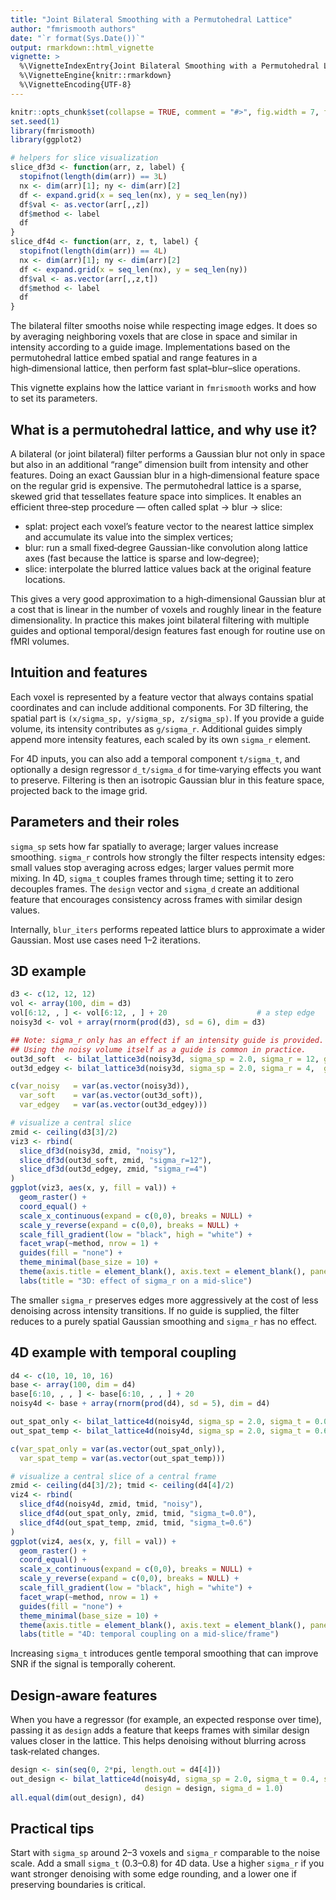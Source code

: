 ```yaml
---
title: "Joint Bilateral Smoothing with a Permutohedral Lattice"
author: "fmrismooth authors"
date: "`r format(Sys.Date())`"
output: rmarkdown::html_vignette
vignette: >
  %\VignetteIndexEntry{Joint Bilateral Smoothing with a Permutohedral Lattice}
  %\VignetteEngine{knitr::rmarkdown}
  %\VignetteEncoding{UTF-8}
---
```


```r
knitr::opts_chunk$set(collapse = TRUE, comment = "#>", fig.width = 7, fig.height = 2.6, dpi = 120)
set.seed(1)
library(fmrismooth)
library(ggplot2)

# helpers for slice visualization
slice_df3d <- function(arr, z, label) {
  stopifnot(length(dim(arr)) == 3L)
  nx <- dim(arr)[1]; ny <- dim(arr)[2]
  df <- expand.grid(x = seq_len(nx), y = seq_len(ny))
  df$val <- as.vector(arr[,,z])
  df$method <- label
  df
}
slice_df4d <- function(arr, z, t, label) {
  stopifnot(length(dim(arr)) == 4L)
  nx <- dim(arr)[1]; ny <- dim(arr)[2]
  df <- expand.grid(x = seq_len(nx), y = seq_len(ny))
  df$val <- as.vector(arr[,,z,t])
  df$method <- label
  df
}
```

The bilateral filter smooths noise while respecting image edges. It does so by averaging neighboring voxels that are close in space and similar in intensity according to a guide image. Implementations based on the permutohedral lattice embed spatial and range features in a high‑dimensional lattice, then perform fast splat–blur–slice operations.

This vignette explains how the lattice variant in `fmrismooth` works and how to set its parameters.

## What is a permutohedral lattice, and why use it?

A bilateral (or joint bilateral) filter performs a Gaussian blur not only in space but also in an additional “range” dimension built from intensity and other features. Doing an exact Gaussian blur in a high‑dimensional feature space on the regular grid is expensive. The permutohedral lattice is a sparse, skewed grid that tessellates feature space into simplices. It enables an efficient three‑step procedure — often called splat → blur → slice:

- splat: project each voxel’s feature vector to the nearest lattice simplex and accumulate its value into the simplex vertices;
- blur: run a small fixed‑degree Gaussian-like convolution along lattice axes (fast because the lattice is sparse and low‑degree);
- slice: interpolate the blurred lattice values back at the original feature locations.

This gives a very good approximation to a high‑dimensional Gaussian blur at a cost that is linear in the number of voxels and roughly linear in the feature dimensionality. In practice this makes joint bilateral filtering with multiple guides and optional temporal/design features fast enough for routine use on fMRI volumes.

## Intuition and features

Each voxel is represented by a feature vector that always contains spatial coordinates and can include additional components. For 3D filtering, the spatial part is `(x/sigma_sp, y/sigma_sp, z/sigma_sp)`. If you provide a guide volume, its intensity contributes as `g/sigma_r`. Additional guides simply append more intensity features, each scaled by its own `sigma_r` element.

For 4D inputs, you can also add a temporal component `t/sigma_t`, and optionally a design regressor `d_t/sigma_d` for time‑varying effects you want to preserve. Filtering is then an isotropic Gaussian blur in this feature space, projected back to the image grid.

## Parameters and their roles

`sigma_sp` sets how far spatially to average; larger values increase smoothing. `sigma_r` controls how strongly the filter respects intensity edges: small values stop averaging across edges; larger values permit more mixing. In 4D, `sigma_t` couples frames through time; setting it to zero decouples frames. The `design` vector and `sigma_d` create an additional feature that encourages consistency across frames with similar design values.

Internally, `blur_iters` performs repeated lattice blurs to approximate a wider Gaussian. Most use cases need 1–2 iterations.

## 3D example

```r
d3 <- c(12, 12, 12)
vol <- array(100, dim = d3)
vol[6:12, , ] <- vol[6:12, , ] + 20                    # a step edge
noisy3d <- vol + array(rnorm(prod(d3), sd = 6), dim = d3)

## Note: sigma_r only has an effect if an intensity guide is provided.
## Using the noisy volume itself as a guide is common in practice.
out3d_soft  <- bilat_lattice3d(noisy3d, sigma_sp = 2.0, sigma_r = 12, guide = noisy3d)
out3d_edgey <- bilat_lattice3d(noisy3d, sigma_sp = 2.0, sigma_r = 4,  guide = noisy3d)

c(var_noisy   = var(as.vector(noisy3d)),
  var_soft    = var(as.vector(out3d_soft)),
  var_edgey   = var(as.vector(out3d_edgey)))

# visualize a central slice
zmid <- ceiling(d3[3]/2)
viz3 <- rbind(
  slice_df3d(noisy3d, zmid, "noisy"),
  slice_df3d(out3d_soft, zmid, "sigma_r=12"),
  slice_df3d(out3d_edgey, zmid, "sigma_r=4")
)
ggplot(viz3, aes(x, y, fill = val)) +
  geom_raster() +
  coord_equal() +
  scale_x_continuous(expand = c(0,0), breaks = NULL) +
  scale_y_reverse(expand = c(0,0), breaks = NULL) +
  scale_fill_gradient(low = "black", high = "white") +
  facet_wrap(~method, nrow = 1) +
  guides(fill = "none") +
  theme_minimal(base_size = 10) +
  theme(axis.title = element_blank(), axis.text = element_blank(), panel.grid = element_blank()) +
  labs(title = "3D: effect of sigma_r on a mid-slice")
```

The smaller `sigma_r` preserves edges more aggressively at the cost of less denoising across intensity transitions. If no guide is supplied, the filter reduces to a purely spatial Gaussian smoothing and `sigma_r` has no effect.

## 4D example with temporal coupling

```r
d4 <- c(10, 10, 10, 16)
base <- array(100, dim = d4)
base[6:10, , , ] <- base[6:10, , , ] + 20
noisy4d <- base + array(rnorm(prod(d4), sd = 5), dim = d4)

out_spat_only <- bilat_lattice4d(noisy4d, sigma_sp = 2.0, sigma_t = 0.0, sigma_r = 10)
out_spat_temp <- bilat_lattice4d(noisy4d, sigma_sp = 2.0, sigma_t = 0.6, sigma_r = 10)

c(var_spat_only = var(as.vector(out_spat_only)),
  var_spat_temp = var(as.vector(out_spat_temp)))

# visualize a central slice of a central frame
zmid <- ceiling(d4[3]/2); tmid <- ceiling(d4[4]/2)
viz4 <- rbind(
  slice_df4d(noisy4d, zmid, tmid, "noisy"),
  slice_df4d(out_spat_only, zmid, tmid, "sigma_t=0.0"),
  slice_df4d(out_spat_temp, zmid, tmid, "sigma_t=0.6")
)
ggplot(viz4, aes(x, y, fill = val)) +
  geom_raster() +
  coord_equal() +
  scale_x_continuous(expand = c(0,0), breaks = NULL) +
  scale_y_reverse(expand = c(0,0), breaks = NULL) +
  scale_fill_gradient(low = "black", high = "white") +
  facet_wrap(~method, nrow = 1) +
  guides(fill = "none") +
  theme_minimal(base_size = 10) +
  theme(axis.title = element_blank(), axis.text = element_blank(), panel.grid = element_blank()) +
  labs(title = "4D: temporal coupling on a mid-slice/frame")
```

Increasing `sigma_t` introduces gentle temporal smoothing that can improve SNR if the signal is temporally coherent.

## Design‑aware features

When you have a regressor (for example, an expected response over time), passing it as `design` adds a feature that keeps frames with similar design values closer in the lattice. This helps denoising without blurring across task‑related changes.

```r
design <- sin(seq(0, 2*pi, length.out = d4[4]))
out_design <- bilat_lattice4d(noisy4d, sigma_sp = 2.0, sigma_t = 0.4, sigma_r = 10,
                              design = design, sigma_d = 1.0)
all.equal(dim(out_design), d4)
```

## Practical tips

Start with `sigma_sp` around 2–3 voxels and `sigma_r` comparable to the noise scale. Add a small `sigma_t` (0.3–0.8) for 4D data. Use a higher `sigma_r` if you want stronger denoising with some edge rounding, and a lower one if preserving boundaries is critical.
